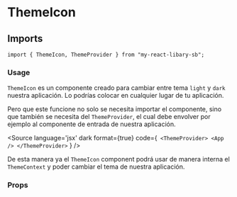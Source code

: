 
# ThemeIcon

## Imports

```
import { ThemeIcon, ThemeProvider } from "my-react-libary-sb";
```

### Usage
`ThemeIcon` es un componente creado para cambiar entre tema `light` y `dark` nuestra aplicación. Lo podrías colocar en cualquier lugar de tu aplicación.

<Canvas withSource="open">
  <Story id="components-themeicon--theme-icon" />
</Canvas>

Pero que este funcione no solo se necesita importar el componente, sino que también se necesita del `ThemeProvider`, el cual debe envolver por ejemplo al componente de entrada de nuestra aplicación.

<Source
  language='jsx'
  dark
  format={true}
  code={`
    <ThemeProvider>
      <App />
    </ThemeProvider>`
  }
/>

De esta manera ya el `ThemeIcon` component podrá usar de manera interna el `ThemeContext` y poder cambiar el tema de nuestra aplicación.

### Props

<ArgsTable of={ThemeIcon} />